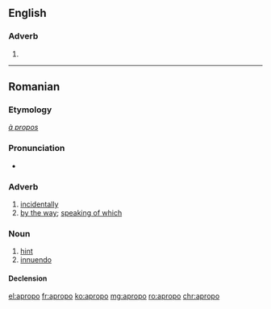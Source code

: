 {{also|apropó}}
==English==

===Adverb===
{{head|en|adverb}}

# {{misspelling of|apropos|lang=en}}

----

==Romanian==

===Etymology===
{{etyl|fr|ro}} ''[[à propos]]''

===Pronunciation===
* {{IPA|/aproˈpo/|lang=ro}}

===Adverb===
{{ro-adv}}

# [[incidentally]]
# [[by the way]]; [[speaking of which]]

===Noun===
{{ro-noun|n|apropouri}}

# [[hint]]
# [[innuendo]]

====Declension====
{{ro-noun-n|pl=apropouri|def=apropoul}}

[[el:apropo]]
[[fr:apropo]]
[[ko:apropo]]
[[mg:apropo]]
[[ro:apropo]]
[[chr:apropo]]